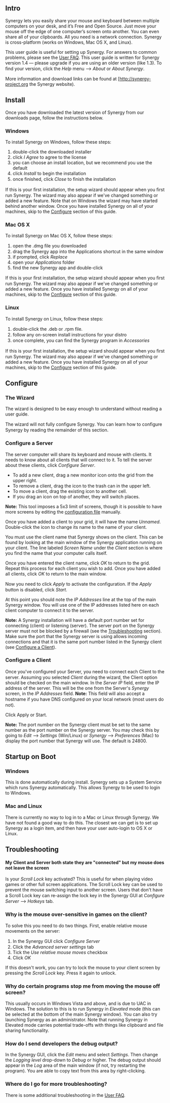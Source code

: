 ==Intro==

Synergy lets you easily share your mouse and keyboard between multiple computers on your desk, and it’s Free and Open Source. Just move your mouse off the edge of one computer’s screen onto another. You can even share all of your clipboards. All you need is a network connection. Synergy is cross-platform (works on Windows, Mac OS X, and Linux).

This user guide is useful for setting up Synergy. For answers to common problems, please see the [[User FAQ]]. This user guide is written for Synergy version 1.4 — please upgrade if you are using an older version (like 1.3). To ﬁnd your version, click the ''Help'' menu --> ''About'' or ''About Synergy''.

More information and download links can be found at [http://synergy-project.org the Synergy website).

==Install==

Once you have downloaded the latest version of Synergy from our downloads page, follow the instructions below.

===Windows===
To install Synergy on Windows, follow these steps:
# double-click the downloaded installer
# click ''I Agree'' to agree to the license
# you can choose an install location, but we recommend you use the default
# click ''Install'' to begin the installation
# once finished, click ''Close'' to ﬁnish the installation

If this is your ﬁrst installation, the setup wizard should appear when you ﬁrst run Synergy. The wizard may also appear if we've changed something or added a new feature. Note that on Windows the wizard may have started behind another window. Once you have installed Synergy on all of your machines, skip to the [[User Guide#Configure|Configure]] section of this guide.

===Mac OS X===
To install Synergy on Mac OS X, follow these steps:
# open the .dmg ﬁle you downloaded
# drag the Synergy app into the Applications shortcut in the same window
# if prompted, click ''Replace''
# open your ''Applications'' folder
# find the new Synergy app and double-click

If this is your ﬁrst installation, the setup wizard should appear when you ﬁrst run Synergy. The wizard may also appear if we've changed something or added a new feature. Once you have installed Synergy on all of your machines, skip to the [[User Guide#Configure|Configure]] section of this guide.

===Linux===
To install Synergy on Linux, follow these steps:
# double-click the .deb or .rpm ﬁle.
# follow any on-screen install instructions for your distro
# once complete, you can ﬁnd the Synergy program in ''Accessories''

If this is your first installation, the setup wizard should appear when you ﬁrst run Synergy. The wizard may also appear if we've changed something or added a new feature. Once you have installed Synergy on all of your machines, skip to the [[User_Guide#Configure|Configure]] section of this guide.

==Configure==

===The Wizard===
The wizard is designed to be easy enough to understand without reading a user guide.

The wizard will not fully conﬁgure Synergy. You can learn how to conﬁgure Synergy by reading the remainder of this section.

===Configure a Server===

The server computer will share its keyboard and mouse with clients. It needs to know about all clients that will connect to it. To tell the server about these clients, click ''Configure Server''.

* To add a new client, drag a new monitor icon onto the grid from the upper right.
* To remove a client, drag the icon to the trash can in the upper left.
* To move a client, drag the existing icon to another cell.
* If you drag an icon on top of another, they will switch places.
'''Note:''' This tool imposes a 5x3 limit of screens, though it is possible to have more screens
by editing the [[User Guide#Text_Config|configuration file]] manually.

Once you have added a client to your grid, it will have the name ''Unnamed''. Double-click the icon to change its name to the name of your client.

You must use the client name that Synergy shows on the client. This can be found by looking at the main window of the Synergy application running on your client. The line labeled ''Screen Name'' under the ''Client'' section is where you find the name that your computer calls itself.

Once you have entered the client name, click ''OK'' to return to the grid. Repeat this process for each client you wish to add. Once you have added all clients, click ''OK'' to return to the main window.

Now you need to click ''Apply'' to activate the conﬁguration. If the ''Apply'' button is disabled, click ''Start''.

At this point you should note the ''IP Addresses'' line at the top of the main Synergy window. You will use one of the IP addresses listed here on each client computer to connect it to the server.

'''Note:''' A Synergy installation will have a default port number set for connecting (client) or listening (server). The server port on the Synergy server must not be blocked by a firewall (see the [[User Guide#Troubleshooting|Troubleshooting]] section). Make sure the port that the Synergy server is using allows incoming connections and that it is the same port number listed in the Synergy client (see [[User Guide#Configure_a_Client|Configure a Client]]).

===Configure a Client===
Once you've conﬁgured your Server, you need to connect each Client to the server. Assuming you selected ''Client'' during the wizard, the Client option should be checked on the main window. In the ''Server IP'' field, enter the IP address of the server. This will be the one from the Server's ''Synergy'' screen, in the ''IP Addresses'' field.
'''Note:''' This field will also accept a hostname if you have DNS conﬁgured on your local network (most users do not).

Click Apply or Start.

'''Note:''' The port number on the Synergy client must be set to the same number as the port number on the Synergy server. You may check this by going to ''Edit'' --> ''Settings'' (Win/Linux) or ''Synergy'' --> ''Preferences'' (Mac) to display the port number that Synergy will use. The default is 24800.

==Startup on Boot==

===Windows===
This is done automatically during install. Synergy sets up a System Service which runs Synergy automatically. This allows Synergy to be used to login to Windows.

===Mac and Linux===
There is currently no way to log in to a Mac or Linux through Synergy. We have not found a good way to do this. The closest we can get is to set up Synergy as a login item, and then have your user auto-login to OS X or Linux.

==Troubleshooting==

====My Client and Server both state they are "connected" but my mouse does not leave the screen====
Is your ''Scroll Lock'' key activated? This is useful for when playing video games or other full screen applications. The Scroll Lock key can be used to prevent the mouse switching input to another screen. Users that don't have a Scroll Lock key can re-assign the lock key in the Synergy GUI at ''Conﬁgure Server'' --> ''Hotkeys'' tab.

===Why is the mouse over-sensitive in games on the client?===
To solve this you need to do two things.
First, enable relative mouse movements on the server:
# In the Synergy GUI click ''Conﬁgure Server''
# Click the ''Advanced server settings'' tab
# Tick the ''Use relative mouse moves'' checkbox
# Click ''OK''
If this doesn't work, you can try to lock the mouse to your client screen by pressing the ''Scroll Lock'' key. Press it again to unlock.

===Why do certain programs stop me from moving the mouse off screen?===
This usually occurs in Windows Vista and above, and is due to UAC in Windows. The solution to this is to run Synergy in ''Elevated'' mode (this can be selected at the bottom of the main Synergy window). You can also try launching Synergy as an administrator. Note that running Synergy in Elevated mode carries potential trade-offs with things like clipboard and file sharing functionality.

===How do I send developers the debug output?===
In the Synergy GUI, click the ''Edit'' menu and select ''Settings''. Then change the ''Logging level'' drop-down to ''Debug'' or higher. The debug output should appear in the ''Log'' area of the main window (if not, try restarting the program). You are able to copy text from this area by right-clicking.

===Where do I go for more troubleshooting?===
There is some additional troubleshooting in the [[User FAQ]].